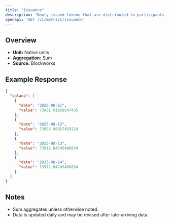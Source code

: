 ```yaml
---
title: "Issuance"
description: "Newly issued tokens that are distributed to participants (such as validators, miners, or stakers) as compensation for participating in consensus."
openapi: 'GET /v1/metrics/issuance'
---
```


## Overview

- **Unit:** Native units
- **Aggregation:** Sum
- **Source:** Blockworks

## Example Response

```json
{
  "solana": [
    {
      "date": "2025-08-11",
      "value": 73961.01958547435
    },
    {
      "date": "2025-08-12",
      "value": 73956.98857459218
    },
    {
      "date": "2025-08-13",
      "value": 73912.64745488834
    },
    {
      "date": "2025-08-14",
      "value": 73912.64745488834
    }
  ]
}
```

## Notes
- Sum aggregates unless otherwise noted.
- Data is updated daily and may be revised after late-arriving data.
